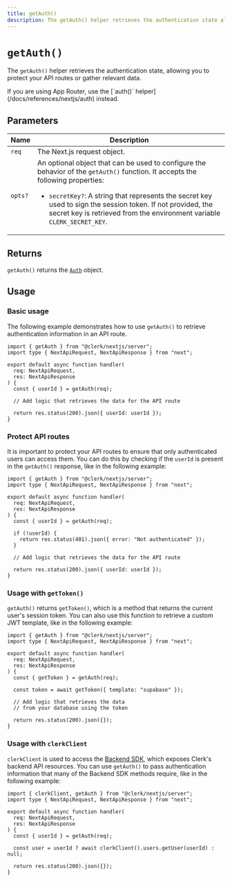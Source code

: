 ```yaml
---
title: getAuth()
description: The getAuth() helper retrieves the authentication state allowing you to protect your API routes or gather relevant data.
---
```


# `getAuth()`

The `getAuth()` helper retrieves the authentication state, allowing you to protect your API routes or gather relevant data.

<Callout type="info">
  If you are using App Router, use the [`auth()` helper](/docs/references/nextjs/auth) instead.
</Callout>

## Parameters

| Name | Description |
| - | - |
| `req` | The Next.js request object. |
| `opts?` | An optional object that can be used to configure the behavior of the `getAuth()` function. It accepts the following properties: <ul><li>`secretKey?`: A string that represents the secret key used to sign the session token. If not provided, the secret key is retrieved from the environment variable `CLERK_SECRET_KEY`.</li></ul> |

## Returns

`getAuth()` returns the [`Auth`](/docs/references/nextjs/auth-object) object.

## Usage

### Basic usage

The following example demonstrates how to use `getAuth()` to retrieve authentication information in an API route.

```tsx {{ prettier: false, filename: 'app/api/example/route.ts' }}
import { getAuth } from "@clerk/nextjs/server";
import type { NextApiRequest, NextApiResponse } from "next";

export default async function handler(
  req: NextApiRequest,
  res: NextApiResponse
) {
  const { userId } = getAuth(req);

  // Add logic that retrieves the data for the API route

  return res.status(200).json({ userId: userId });
}
```

### Protect API routes

It is important to protect your API routes to ensure that only authenticated users can access them. You can do this by checking if the `userId` is present in the `getAuth()` response, like in the following example:

```tsx {{ prettier: false, filename: 'app/api/example/route.ts' }}
import { getAuth } from "@clerk/nextjs/server";
import type { NextApiRequest, NextApiResponse } from "next";

export default async function handler(
  req: NextApiRequest,
  res: NextApiResponse
) {
  const { userId } = getAuth(req);

  if (!userId) {
    return res.status(401).json({ error: "Not authenticated" });
  }

  // Add logic that retrieves the data for the API route

  return res.status(200).json({ userId: userId });
}
```

### Usage with `getToken()`

`getAuth()` returns `getToken()`, which is a method that returns the current user's session token. You can also use this function to retrieve a custom JWT template, like in the following example:

```tsx {{ prettier: false, filename: 'app/api/example/route.ts' }}
import { getAuth } from "@clerk/nextjs/server";
import type { NextApiRequest, NextApiResponse } from "next";

export default async function handler(
  req: NextApiRequest,
  res: NextApiResponse
) {
  const { getToken } = getAuth(req);

  const token = await getToken({ template: "supabase" });

  // Add logic that retrieves the data
  // from your database using the token

  return res.status(200).json({});
}
```

### Usage with `clerkClient`

`clerkClient` is used to access the [Backend SDK](/docs/references/backend/overview), which exposes Clerk's backend API resources. You can use `getAuth()` to pass authentication information that many of the Backend SDK methods require, like in the following example:

```tsx {{ prettier: false, filename: 'app/api/example/route.ts' }}
import { clerkClient, getAuth } from "@clerk/nextjs/server";
import type { NextApiRequest, NextApiResponse } from "next";

export default async function handler(
  req: NextApiRequest,
  res: NextApiResponse
) {
  const { userId } = getAuth(req);

  const user = userId ? await clerkClient().users.getUser(userId) : null;

  return res.status(200).json({});
}
```
